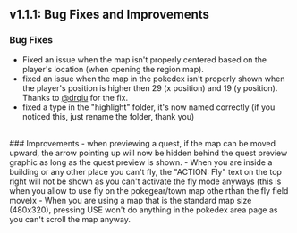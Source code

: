 ## v1.1.1: Bug Fixes and Improvements

### Bug Fixes
- Fixed an issue when the map isn't properly centered based on the player's location (when opening the region map).
- fixed an issue when the map in the pokedex isn't properly shown when the player's position is higher then 29 (x position) and 19 (y position). Thanks to [@drqiu](https://eeveeexpo.com/members/21052/) for the fix.
- fixed a type in the "highlight" folder, it's now named correctly (if you noticed this, just rename the folder, thank you)
<br/>
### Improvements
- when previewing a quest, if the map can be moved upward, the arrow pointing up will now be hidden behind the quest preview graphic as long as the quest preview is shown.
- When you are inside a building or any other place you can't fly, the "ACTION: Fly" text on the top right will not be shown as you can't activate the fly mode anyways (this is when you allow to use fly on the pokegear/town map othe rthan the fly field move)x
- When you are using a map that is the standard map size (480x320), pressing USE won't do anything in the pokedex area page as you can't scroll the map anyway.
<br/>